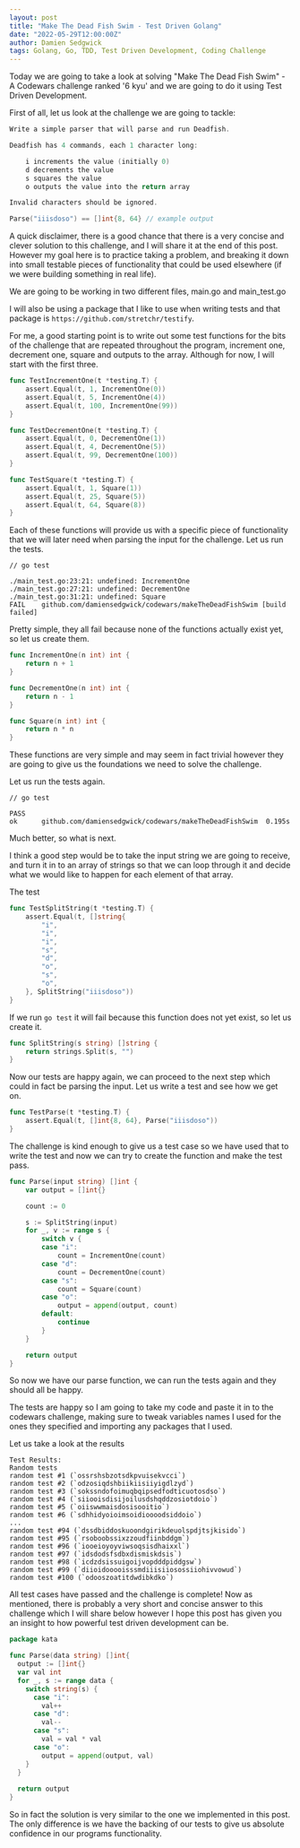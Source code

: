 ```yaml
---
layout: post
title: "Make The Dead Fish Swim - Test Driven Golang"
date: "2022-05-29T12:00:00Z"
author: Damien Sedgwick
tags: Golang, Go, TDD, Test Driven Development, Coding Challenge
---
```


Today we are going to take a look at solving "Make The Dead Fish Swim" - A Codewars challenge ranked '6 kyu' and we are going to do it using Test Driven 
Development.

First of all, let us look at the challenge we are going to tackle:

```go
Write a simple parser that will parse and run Deadfish.

Deadfish has 4 commands, each 1 character long:

    i increments the value (initially 0)
    d decrements the value
    s squares the value
    o outputs the value into the return array

Invalid characters should be ignored.

Parse("iiisdoso") == []int{8, 64} // example output
```

A quick disclaimer, there is a good chance that there is a very concise and clever solution to this challenge, and I will share it at the end of this post.
However my goal here is to practice taking a problem, and breaking it down into small testable pieces of functionality that could be used elsewhere (if we
were building something in real life).

We are going to be working in two different files, main.go and main_test.go

I will also be using a package that I like to use when writing tests and that package is `https://github.com/stretchr/testify`.

For me, a good starting point is to write out some test functions for the bits of the challenge that are repeated throughout the program, increment one,
decrement one, square and outputs to the array. Although for now, I will start with the first three.

```go
func TestIncrementOne(t *testing.T) {
	assert.Equal(t, 1, IncrementOne(0))
	assert.Equal(t, 5, IncrementOne(4))
	assert.Equal(t, 100, IncrementOne(99))
}

func TestDecrementOne(t *testing.T) {
	assert.Equal(t, 0, DecrementOne(1))
	assert.Equal(t, 4, DecrementOne(5))
	assert.Equal(t, 99, DecrementOne(100))
}

func TestSquare(t *testing.T) {
	assert.Equal(t, 1, Square(1))
	assert.Equal(t, 25, Square(5))
	assert.Equal(t, 64, Square(8))
}
```

Each of these functions will provide us with a specific piece of functionality that we will later need when parsing the input for the challenge. Let us run
the tests.

```
// go test

./main_test.go:23:21: undefined: IncrementOne
./main_test.go:27:21: undefined: DecrementOne
./main_test.go:31:21: undefined: Square
FAIL	github.com/damiensedgwick/codewars/makeTheDeadFishSwim [build failed]
```

Pretty simple, they all fail because none of the functions actually exist yet, so let us create them.

```go
func IncrementOne(n int) int {
	return n + 1
}

func DecrementOne(n int) int {
	return n - 1
}

func Square(n int) int {
	return n * n
}
```

These functions are very simple and may seem in fact trivial however they are going to give us the foundations we need to solve the challenge. 

Let us run the tests again.

```
// go test

PASS
ok  	github.com/damiensedgwick/codewars/makeTheDeadFishSwim	0.195s
```

Much better, so what is next.

I think a good step would be to take the input string we are going to receive, and turn it in to an array of strings so that we can loop through it and
decide what we would like to happen for each element of that array.

The test

```go
func TestSplitString(t *testing.T) {
	assert.Equal(t, []string{
		"i",
		"i",
		"i",
		"s",
		"d",
		"o",
		"s",
		"o",
	}, SplitString("iiisdoso"))
}
```

If we run `go test` it will fail because this function does not yet exist, so let us create it.

```go
func SplitString(s string) []string {
	return strings.Split(s, "")
}
```

Now our tests are happy again, we can proceed to the next step which could in fact be parsing the input. Let us write a test and see how we get on.

```go
func TestParse(t *testing.T) {
	assert.Equal(t, []int{8, 64}, Parse("iiisdoso"))
}
```

The challenge is kind enough to give us a test case so we have used that to write the test and now we can try to create the function and make the test pass.

```go
func Parse(input string) []int {
	var output = []int{}

	count := 0

	s := SplitString(input)
	for _, v := range s {
		switch v {
		case "i":
			count = IncrementOne(count)
		case "d":
			count = DecrementOne(count)
		case "s":
			count = Square(count)
		case "o":
			output = append(output, count)
		default:
			continue
		}
	}

	return output
}
```

So now we have our parse function, we can run the tests again and they should all be happy.

The tests are happy so I am going to take my code and paste it in to the codewars challenge, making sure to tweak variables names I used for the ones they
specified and importing any packages that I used.

Let us take a look at the results

```
Test Results:
Random tests
random test #1 (`ossrshsbzotsdkpvuisekvcci`)
random test #2 (`odzosiqdshbiikiisiiyigdlzyd`)
random test #3 (`sokssndofoimuqbqipsedfodticuotosdso`)
random test #4 (`siiooisdisijoilusdshqddzosiotdoio`)
random test #5 (`oiiswwmaisdosisooitio`)
random test #6 (`sdhhidyoioimsoidioooodsiddoio`)
...
random test #94 (`dssdbiddoskuoondgirikdeuolspdjtsjkisido`)
random test #95 (`rsoboobssixzzoudfiinbddgm`)
random test #96 (`iooeioyoyviwsoqsisdhaixxl`)
random test #97 (`idsdodsfsdbxdismiskdsis`)
random test #98 (`icdzdsissuigoijvopdddpiddgsw`)
random test #99 (`diioidooooisssmdiiisiiosossiiohivvowud`)
random test #100 (`odooszoatitdwdibkdko`)
```

All test cases have passed and the challenge is complete! Now as mentioned, there is probably a very short and concise answer to this challenge which I will
share below however I hope this post has given you an insight to how powerful test driven development can be.

```go
package kata

func Parse(data string) []int{
  output := []int{}
  var val int
  for _, s := range data {
    switch string(s) {
      case "i":
        val++
      case "d":
        val--
      case "s":
        val = val * val
      case "o":
        output = append(output, val)
    }
  }
  
  return output
}
```

So in fact the solution is very similar to the one we implemented in this post. The only difference is we have the backing of our tests to give us absolute
confidence in our programs functionality.